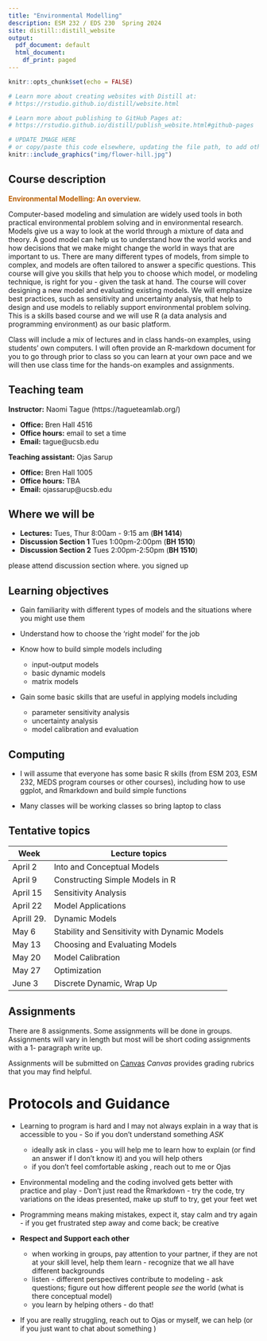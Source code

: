 ```yaml
---
title: "Environmental Modelling"
description: ESM 232 / EDS 230  Spring 2024
site: distill::distill_website
output:
  pdf_document: default
  html_document:
    df_print: paged
---
```


```r
knitr::opts_chunk$set(echo = FALSE)

# Learn more about creating websites with Distill at:
# https://rstudio.github.io/distill/website.html

# Learn more about publishing to GitHub Pages at:
# https://rstudio.github.io/distill/publish_website.html#github-pages

```

```r

# UPDATE IMAGE HERE 
# or copy/paste this code elsewhere, updating the file path, to add other images to your site!
knitr::include_graphics("img/flower-hill.jpg")
```


## Course description

<p style="color: #ba5e00"><b> Environmental Modelling: An overview.</p></b>

Computer-based modeling and simulation are widely used tools in both practical environmental problem solving and in environmental research. Models give us a way to look at the world through a mixture of data and theory. A good model can help us to understand how the world works and how decisions that we make might change the world in ways that are important to us. There are many different types of models, from simple to complex, and models are often tailored to answer a specific questions. This course will give you skills that help you to choose which model, or modeling technique, is right for you - given the task at hand. The course will cover designing a new model and evaluating existing models. We will emphasize best practices, such as sensitivity and uncertainty analysis, that help to design and use models to reliably support environmental problem solving. This is a skills based course and we will use R (a data analysis and programming environment) as our basic platform. 

Class will include a mix of lectures and in class hands-on examples, using students’ own computers. I will often provide an R-markdown document for you to go through prior to class so you can learn at your own pace and we will then use class time for the hands-on examples and assignments.



## Teaching team

**Instructor:** Naomi Tague 
(https://tagueteamlab.org/)

-   **Office:** Bren Hall 4516
-   **Office hours:** email to set a time
-   **Email:** tague@ucsb.edu

**Teaching assistant:** Ojas Sarup

-   **Office:** Bren Hall 1005
-   **Office hours: ** TBA
-   **Email:** ojassarup@ucsb.edu 


## Where we will be

-   **Lectures:** Tues, Thur 8:00am - 9:15 am (**BH 1414**)  
-   **Discussion Section 1** Tues 1:00pm-2:00pm  (**BH 1510**)  
-   **Discussion Section 2** Tues 2:00pm-2:50pm  (**BH 1510**)  

please attend discussion section where. you signed up

      
## Learning objectives

 - Gain familiarity with different types of models and the situations where you might use them
 
 - Understand how to choose the 'right model' for the job
 - Know how to build simple models including
      - input-output models
      - basic dynamic models 
      - matrix models
      
  - Gain some basic skills that are useful in applying models including
      - parameter sensitivity analysis
      - uncertainty analysis
      - model calibration and evaluation
      


## Computing

-   I will assume that everyone has some basic R skills (from ESM 203, ESM 232, MEDS program courses or other courses), including how to use ggplot, and Rmarkdown and build simple functions

-   Many classes will be working classes so bring laptop to class




## Tentative topics



| Week | Lecture topics | 
|------|----------------|
|April 2   | Into and Conceptual Models         | 
|April 9   | Constructing Simple Models in R         | 
|April 15    | Sensitivity Analysis      | 
| April 22   | Model Applications    | 
| Aprill 29. | Dynamic Models
| May 6  | Stability and Sensitivity with Dynamic Models        |
| May 13    |  Choosing and Evaluating Models |             
| May 20    |  Model Calibration |
| May 27    |   Optimization  | 
| June 3    |  Discrete Dynamic, Wrap Up    | 

## Assignments


There are 8 assignments. Some assignments will be done in groups. Assignments will vary in length but most will be short coding assignments with a 1- paragraph write up. 

Assignments will be submitted on 
[Canvas](https://www.canvas.ucsb.edu/)
*Canvas* provides grading rubrics that you may find helpful.

# Protocols and Guidance 

*  Learning to program is hard and I may not always explain in a way that is accessible to you - So if you don't understand something *ASK* 
    * ideally ask in class - you will help me to learn how to explain (or find an answer if I don't know it) and you will help others 
    * if you don't feel comfortable asking , reach out to me or Ojas

* Environmental modeling and the coding involved gets better with practice and play - Don't just read the Rmarkdown - try the code, try variations on the ideas presented, make up stuff to try, get your feet wet 

* Programming means making mistakes, expect it, stay calm and try again - if you get frustrated step away and come back; be creative


* **Respect and Support each other** 
  * when working in groups, pay attention to your partner, if they are not at your skill level, help them learn - recognize that we all have different backgrounds
  * listen - different perspectives contribute to modeling - ask questions; figure out how different people *see* the world (what is there conceptual model)
  * you learn by helping others - do that!
  
  

* If you are really struggling, reach out to Ojas or myself, we can help
(or if you just want to chat about something ) 


